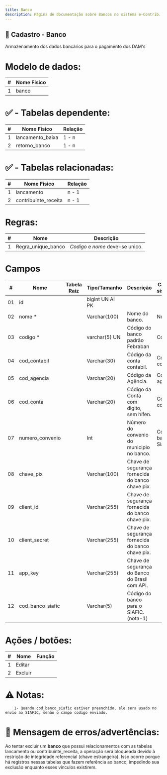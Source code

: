 ```yaml
---
title: Banco
description: Página de documentação sobre Bancos no sistema e-Contrib.
---
```

## 🏦 Cadastro - Banco  
Armazenamento dos dados bancários para o pagamento dos DAM's

# Modelo de dados:
 **\#**  |**Nome Fisico**               |
---------|------------------------------|
1        | banco                        |

#   ✅ - Tabelas dependente:
 **\#**  |**Nome Físico**               |   **Relação** |
---------|------------------------------|---------------|      
1        | lancamento_baixa             |     1 - n     |
2        | retorno_banco                |     1 - n     |

#   ✅ - Tabelas relacionadas:
 **\#**  |**Nome Físico**               |   **Relação** |
---------|------------------------------|---------------| 
1        | lancamento                   |     n - 1     |
2        | contribuinte_receita         |     n - 1     |



# Regras:
 **\#**  |**Nome**                      |   **Descrição**                                               |
---------|------------------------------|---------------------------------------------------------------|      
1        | Regra_unique_banco           |  *Codigo* e *nome* deve-se unico.                             |



#  Campos
 **\#**  | **Nome**                     | **Tabela Raiz**         | **Tipo/Tamanho**        | **Descrição**                                                                        | **Campo sistema**                      | 
---------|------------------------------|-------------------------|-------------------------|--------------------------------------------------------------------------------------|----------------------------------------|
01       | id                           |                         | bigint UN AI PK         |                                                                                      |                                        |
02       | nome *                       |                         | Varchar(100)            | Nome do banco.                                                                       | Nome                                   |
03       | codigo *                     |                         | varchar(5) UN           | Código do banco padrão Febraban                                                      | Código                                 |
04       | cod_contabil                 |                         | Varchar(30)             | Código da conta contabil.                                                            | Código contábil                        |
05       | cod_agencia                  |                         | Varchar(20)             | Código da Agência.                                                                   | Código agência                         |
06       | cod_conta                    |                         | Varchar(20)             | Código da Conta com digito, sem hífen.                                               | Código conta                           |
07       | numero_convenio              |                         | Int                     | Número do convenio do municipio no banco.                                            | Código banco Siafic                    | 
08       | chave_pix                    |                         | Varchar(100)            | Chave de segurança fornecida do banco chave pix.                                     ||
09       | client_id                    |                         | Varchar(255)            | Chave de segurança fornecida do banco chave pix.                                     || 
10       | client_secret                |                         | Varchar(255)            | Chave de segurança fornecida do banco chave pix.                                     ||
11       | app_key                      |                         | Varchar(255)            | Chave de segurança do Banco do Brasil com API.                                       ||
12       | cod_banco_siafic             |                         | Varchar(5)              | Código do banco para o SIAFIC. (nota-1)                                              ||

# Ações / botões:
 **\#**  |**Nome**                      |   **Função**  |
---------|------------------------------|---------------|
1        | Editar                       |               |
2        | Excluir                      |               |

# ⚠️ Notas: 

        1- Quando cod_banco_siafic estiver preenchido, ele sera usado no envio ao SIAFIC, senão o campo codigo enviado.       

# 📄 Mensagem de erros/advertências: 
Ao tentar excluir um **banco** que possui relacionamentos com as tabelas lancamento ou contribuinte_receita, a operação será bloqueada devido à restrição de integridade referencial (chave estrangeira). Isso ocorre porque há registros nessas tabelas que fazem referência ao banco, impedindo sua exclusão enquanto esses vínculos existirem.
